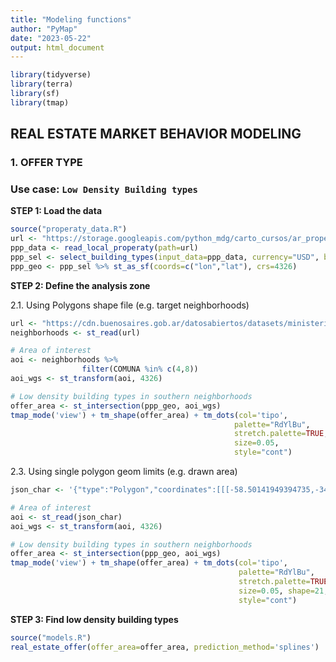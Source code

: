 ```yaml
---
title: "Modeling functions"
author: "PyMap"
date: "2023-05-22"
output: html_document
---
```


```r
library(tidyverse)
library(terra)
library(sf)
library(tmap)
```

## REAL ESTATE MARKET BEHAVIOR MODELING

### 1. OFFER TYPE

### Use case: `Low Density Building types`

**STEP 1: Load the data**

```r
source("properaty_data.R")
url <- "https://storage.googleapis.com/python_mdg/carto_cursos/ar_properties.csv.gz" 
ppp_data <- read_local_properaty(path=url)
ppp_sel <- select_building_types(input_data=ppp_data, currency="USD", btypes=c("PH","Casa"), operation=c("Venta"))
ppp_geo <- ppp_sel %>% st_as_sf(coords=c("lon","lat"), crs=4326)
```

**STEP 2: Define the analysis zone**

2.1. Using Polygons shape file (e.g. target neighborhoods)

```r

url <- "https://cdn.buenosaires.gob.ar/datosabiertos/datasets/ministerio-de-educacion/barrios/barrios.geojson"
neighborhoods <- st_read(url)

# Area of interest
aoi <- neighborhoods %>% 
                filter(COMUNA %in% c(4,8))
aoi_wgs <- st_transform(aoi, 4326)

# Low density building types in southern neighborhoods
offer_area <- st_intersection(ppp_geo, aoi_wgs)
tmap_mode('view') + tm_shape(offer_area) + tm_dots(col='tipo', 
                                                  palette="RdYlBu", 
                                                  stretch.palette=TRUE, 
                                                  size=0.05, 
                                                  style="cont") 

```

2.3. Using single polygon geom limits (e.g. drawn area)

```r
json_char <- '{"type":"Polygon","coordinates":[[[-58.50141949394735,-34.67256921692672],[-58.4683904133488,-34.645763294241725],[-58.45627975046284,-34.64594444443433],[-58.42853532276003,-34.664419684866886],[-58.46156440335859,-34.703711150046814],[-58.50141949394735,-34.67256921692672]]]}'

# Area of interest
aoi <- st_read(json_char)
aoi_wgs <- st_transform(aoi, 4326)

# Low density building types in southern neighborhoods
offer_area <- st_intersection(ppp_geo, aoi_wgs)
tmap_mode('view') + tm_shape(offer_area) + tm_dots(col='tipo', 
                                                   palette="RdYlBu", 
                                                   stretch.palette=TRUE, 
                                                   size=0.05, shape=21, 
                                                   style="cont")
```

**STEP 3: Find low density building types**

```r
source("models.R")
real_estate_offer(offer_area=offer_area, prediction_method='splines')
```


